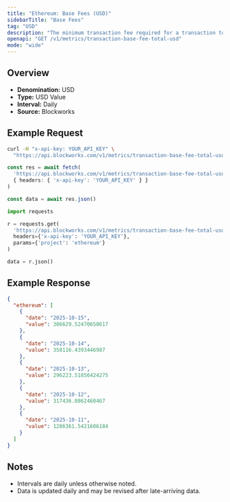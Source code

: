 ```yaml
---
title: "Ethereum: Base Fees (USD)"
sidebarTitle: "Base Fees"
tag: "USD"
description: "The minimum transaction fee required for a transaction to be included in a block"
openapi: "GET /v1/metrics/transaction-base-fee-total-usd"
mode: "wide"
---
```


## Overview

- **Denomination:** USD
- **Type:** USD Value
- **Interval:** Daily
- **Source:** Blockworks

## Example Request

<CodeGroup>

```bash cURL
curl -H "x-api-key: YOUR_API_KEY" \
  "https://api.blockworks.com/v1/metrics/transaction-base-fee-total-usd?project=ethereum"
```

```typescript TypeScript
const res = await fetch(
  'https://api.blockworks.com/v1/metrics/transaction-base-fee-total-usd?project=ethereum',
  { headers: { 'x-api-key': 'YOUR_API_KEY' } }
)

const data = await res.json()
```

```python Python
import requests

r = requests.get(
  'https://api.blockworks.com/v1/metrics/transaction-base-fee-total-usd',
  headers={'x-api-key': 'YOUR_API_KEY'},
  params={'project': 'ethereum'}
)

data = r.json()
```

</CodeGroup>

## Example Response

```json
{
  "ethereum": [
    {
      "date": "2025-10-15",
      "value": 306629.52470650617
    },
    {
      "date": "2025-10-14",
      "value": 358116.4393446987
    },
    {
      "date": "2025-10-13",
      "value": 296223.51856424275
    },
    {
      "date": "2025-10-12",
      "value": 317436.0862460467
    },
    {
      "date": "2025-10-11",
      "value": 1286361.5421606184
    }
  ]
}
```

## Notes
- Intervals are daily unless otherwise noted.
- Data is updated daily and may be revised after late-arriving data.